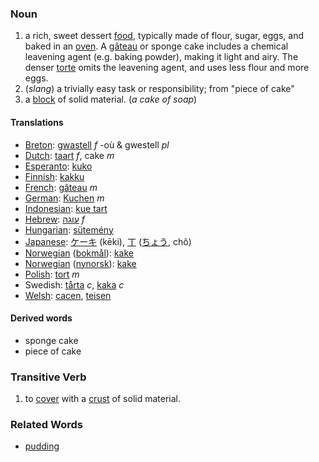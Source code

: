=== Noun ===

#a rich, sweet dessert [[food]], typically made of flour, sugar, eggs, and baked in an [[oven]]. A [[gâteau]] or sponge cake includes a chemical leavening agent (e.g. baking powder), making it light and airy. The denser [[torte]] omits the leavening agent, and uses less flour and more eggs.
#(''slang'') a trivially easy task or responsibility; from "piece of cake"
#a [[block]] of solid material. (''a cake of soap'')

==== Translations ====
*[[Breton]]: [[gwastell]] ''f'' -où & gwestell ''pl''
*[[Dutch]]: [[taart]] ''f'', cake ''m''
*[[Esperanto]]: [[kuko]]
*[[Finnish]]: [[kakku]]
*[[French]]: [[gâteau]] ''m''
*[[German]]: [[Kuchen]] ''m''
*[[Indonesian]]: [[kue tart]]
*[[Hebrew]]: [[עוגה]] ''f''
*[[Hungarian]]: [[sütemény]]
*[[Japanese]]: [[ケーキ]] (kēki), [[丁]] ([[ちょう]], chô)
*[[Norwegian]] ([[bokmål]]): [[kake]]
*[[Norwegian]] ([[nynorsk]]): [[kake]]
*[[Polish]]: [[tort]] ''m''
*Swedish: [[tårta]] ''c'', [[kaka]] ''c''
*[[Welsh]]: [[cacen]], [[teisen]]

====Derived words====
*sponge cake
*piece of cake

===Transitive Verb===

# to [[cover]] with a [[crust]] of solid material.

===Related Words===
*[[pudding]]